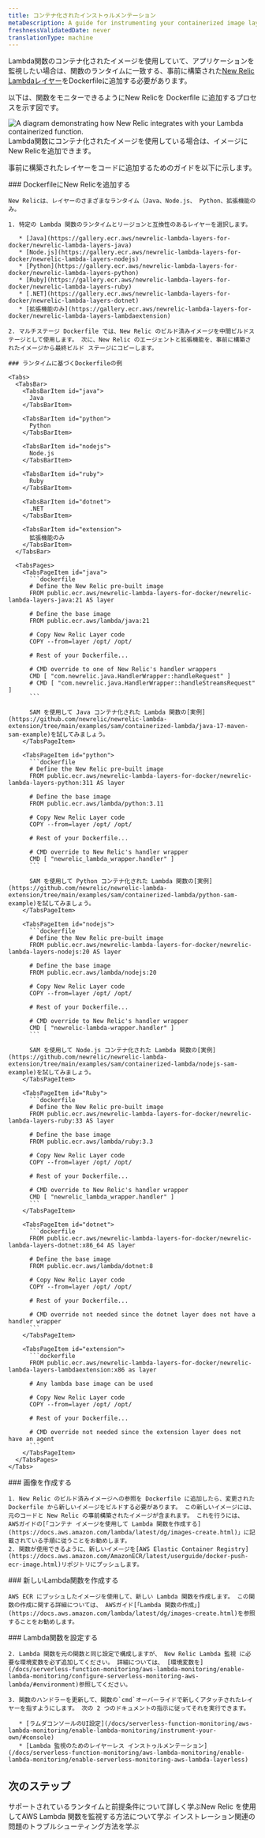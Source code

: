 ```yaml
---
title: コンテナ化されたインストゥルメンテーション
metaDescription: A guide for instrumenting your containerized image layer with New Relic.
freshnessValidatedDate: never
translationType: machine
---
```


Lambda関数のコンテナ化されたイメージを使用していて、アプリケーションを監視したい場合は、関数のランタイムに一致する、事前に構築された[New Relic Lambdaレイヤー](https://gallery.ecr.aws/newrelic-lambda-layers-for-docker?page=1)をDockerfileに追加する必要があります。

以下は、関数をモニターできるようにNew Relicを Dockerfile に追加するプロセスを示す図です。

<img title="containerized images " alt="A diagram demonstrating how New Relic integrates with your Lambda containerized function." src="/images/serverless_diagram_containerized-images-with-lambda.webp" />

<figcaption>
  Lambda関数にコンテナ化されたイメージを使用している場合は、イメージにNew Relicを追加できます。
</figcaption>

事前に構築されたレイヤーをコードに追加するためのガイドを以下に示します。

<Steps>
  <Step>
    ### DockerfileにNew Relicを追加する

    New Relicは、レイヤーのさまざまなランタイム（Java、Node.js、 Python、拡張機能のみ。

    1. 特定の Lambda 関数のランタイムとリージョンと互換性のあるレイヤーを選択します。

       * [Java](https://gallery.ecr.aws/newrelic-lambda-layers-for-docker/newrelic-lambda-layers-java)
       * [Node.js](https://gallery.ecr.aws/newrelic-lambda-layers-for-docker/newrelic-lambda-layers-nodejs)
       * [Python](https://gallery.ecr.aws/newrelic-lambda-layers-for-docker/newrelic-lambda-layers-python)
       * [Ruby](https://gallery.ecr.aws/newrelic-lambda-layers-for-docker/newrelic-lambda-layers-ruby)
       * [.NET](https://gallery.ecr.aws/newrelic-lambda-layers-for-docker/newrelic-lambda-layers-dotnet)
       * [拡張機能のみ](https://gallery.ecr.aws/newrelic-lambda-layers-for-docker/newrelic-lambda-layers-lambdaextension)

    2. マルチステージ Dockerfile では、New Relic のビルド済みイメージを中間ビルドステージとして使用します。 次に、New Relic のエージェントと拡張機能を、事前に構築されたイメージから最終ビルド ステージにコピーします。

    ### ランタイムに基づくDockerfileの例

    <Tabs>
      <TabsBar>
        <TabsBarItem id="java">
          Java
        </TabsBarItem>

        <TabsBarItem id="python">
          Python
        </TabsBarItem>

        <TabsBarItem id="nodejs">
          Node.js
        </TabsBarItem>

        <TabsBarItem id="ruby">
          Ruby
        </TabsBarItem>

        <TabsBarItem id="dotnet">
          .NET
        </TabsBarItem>

        <TabsBarItem id="extension">
          拡張機能のみ
        </TabsBarItem>
      </TabsBar>

      <TabsPages>
        <TabsPageItem id="java">
          ```dockerfile
          # Define the New Relic pre-built image
          FROM public.ecr.aws/newrelic-lambda-layers-for-docker/newrelic-lambda-layers-java:21 AS layer

          # Define the base image
          FROM public.ecr.aws/lambda/java:21

          # Copy New Relic Layer code
          COPY --from=layer /opt/ /opt/

          # Rest of your Dockerfile...

          # CMD override to one of New Relic's handler wrappers
          CMD [ "com.newrelic.java.HandlerWrapper::handleRequest" ]
          # CMD [ "com.newrelic.java.HandlerWrapper::handleStreamsRequest" ]
          ```

          SAM を使用して Java コンテナ化された Lambda 関数の[実例](https://github.com/newrelic/newrelic-lambda-extension/tree/main/examples/sam/containerized-lambda/java-17-maven-sam-example)を試してみましょう。
        </TabsPageItem>

        <TabsPageItem id="python">
          ```dockerfile
          # Define the New Relic pre-built image
          FROM public.ecr.aws/newrelic-lambda-layers-for-docker/newrelic-lambda-layers-python:311 AS layer

          # Define the base image
          FROM public.ecr.aws/lambda/python:3.11

          # Copy New Relic Layer code
          COPY --from=layer /opt/ /opt/

          # Rest of your Dockerfile...

          # CMD override to New Relic's handler wrapper
          CMD [ "newrelic_lambda_wrapper.handler" ]
          ```

          SAM を使用して Python コンテナ化された Lambda 関数の[実例](https://github.com/newrelic/newrelic-lambda-extension/tree/main/examples/sam/containerized-lambda/python-sam-example)を試してみましょう。
        </TabsPageItem>

        <TabsPageItem id="nodejs">
          ```dockerfile
          # Define the New Relic pre-built image
          FROM public.ecr.aws/newrelic-lambda-layers-for-docker/newrelic-lambda-layers-nodejs:20 AS layer

          # Define the base image
          FROM public.ecr.aws/lambda/nodejs:20

          # Copy New Relic Layer code
          COPY --from=layer /opt/ /opt/

          # Rest of your Dockerfile...

          # CMD override to New Relic's handler wrapper
          CMD [ "newrelic-lambda-wrapper.handler" ]
          ```

          SAM を使用して Node.js コンテナ化された Lambda 関数の[実例](https://github.com/newrelic/newrelic-lambda-extension/tree/main/examples/sam/containerized-lambda/nodejs-sam-example)を試してみましょう。
        </TabsPageItem>

        <TabsPageItem id="Ruby">
          ```dockerfile
          # Define the New Relic pre-built image
          FROM public.ecr.aws/newrelic-lambda-layers-for-docker/newrelic-lambda-layers-ruby:33 AS layer

          # Define the base image
          FROM public.ecr.aws/lambda/ruby:3.3

          # Copy New Relic Layer code
          COPY --from=layer /opt/ /opt/

          # Rest of your Dockerfile...

          # CMD override to New Relic's handler wrapper
          CMD [ "newrelic_lambda_wrapper.handler" ]
          ```
        </TabsPageItem>

        <TabsPageItem id="dotnet">
          ```dockerfile
          FROM public.ecr.aws/newrelic-lambda-layers-for-docker/newrelic-lambda-layers-dotnet:x86_64 AS layer

          # Define the base image
          FROM public.ecr.aws/lambda/dotnet:8

          # Copy New Relic Layer code
          COPY --from=layer /opt/ /opt/

          # Rest of your Dockerfile...

          # CMD override not needed since the dotnet layer does not have a handler wrapper
          ```
        </TabsPageItem>

        <TabsPageItem id="extension">
          ```dockerfile
          FROM public.ecr.aws/newrelic-lambda-layers-for-docker/newrelic-lambda-layers-lambdaextension:x86 as layer

          # Any lambda base image can be used

          # Copy New Relic Layer code
          COPY --from=layer /opt/ /opt/

          # Rest of your Dockerfile...

          # CMD override not needed since the extension layer does not have an agent
          ```
        </TabsPageItem>
      </TabsPages>
    </Tabs>
  </Step>

  <Step>
    ### 画像を作成する

    1. New Relic のビルド済みイメージへの参照を Dockerfile に追加したら、変更された Dockerfile から新しいイメージをビルドする必要があります。 この新しいイメージには、元のコードと New Relic の事前構築されたイメージが含まれます。 これを行うには、 AWSガイドの[「コンテナ イメージを使用して Lambda 関数を作成する](https://docs.aws.amazon.com/lambda/latest/dg/images-create.html)」に記載されている手順に従うことをお勧めします。
    2. 関数が使用できるように、新しいイメージを[AWS Elastic Container Registry](https://docs.aws.amazon.com/AmazonECR/latest/userguide/docker-push-ecr-image.html)リポジトリにプッシュします。
  </Step>

  <Step>
    ### 新しいLambda関数を作成する

    AWS ECR にプッシュしたイメージを使用して、新しい Lambda 関数を作成します。 この関数の作成に関する詳細については、 AWSガイド[「Lambda 関数の作成」](https://docs.aws.amazon.com/lambda/latest/dg/images-create.html)を参照することをお勧めします。
  </Step>

  <Step>
    ### Lambda関数を設定する

    2. Lambda 関数を元の関数と同じ設定で構成しますが、 New Relic Lambda 監視 に必要な環境変数を必ず追加してください。 詳細については、 [環境変数を](/docs/serverless-function-monitoring/aws-lambda-monitoring/enable-lambda-monitoring/configure-serverless-monitoring-aws-lambda/#environment)参照してください。

    3. 関数のハンドラーを更新して、関数の`cmd`オーバーライドで新しくアタッチされたレイヤーを指すようにします。 次の 2 つのドキュメントの指示に従ってそれを実行できます。

       * [ラムダコンソールのUI設定](/docs/serverless-function-monitoring/aws-lambda-monitoring/enable-lambda-monitoring/instrument-your-own/#console)
       * [Lambda 監視のためのレイヤーレス インストゥルメンテーション](/docs/serverless-function-monitoring/aws-lambda-monitoring/enable-lambda-monitoring/enable-serverless-monitoring-aws-lambda-layerless)
  </Step>
</Steps>

## 次のステップ

<DocTiles>
  <DocTile title="Compatibility and requirement" path="/docs/serverless-function-monitoring/aws-lambda-monitoring/instrument-lambda-function/compatibility-requirement-lambda-monitoring">サポートされているランタイムと前提条件について詳しく学ぶ</DocTile><DocTile title="Data and UI" path="/docs/serverless-function-monitoring/aws-lambda-monitoring/ui-data/understand-lambda-monitoring-ui/">New Relic を使用してAWS Lambda 関数を監視する方法について学ぶ インストレーション</DocTile><DocTile title="Troubleshooting" path="/docs/serverless-function-monitoring/aws-lambda-monitoring/troubleshooting">関連の問題のトラブルシューティング方法を学ぶ</DocTile>
</DocTiles>